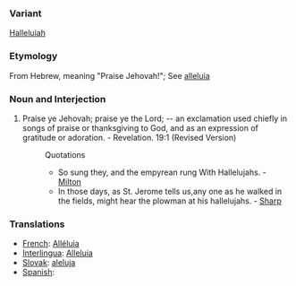 ===Variant===
[[Halleluiah]]
=== Etymology ===
From Hebrew, meaning "Praise Jehovah!"; See [[alleluia]]
===Noun and Interjection===
#Praise ye Jehovah; praise ye the Lord; -- an exclamation used chiefly in songs of praise or thanksgiving to God, and as an expression of gratitude or adoration. - Revelation. 19:1 (Revised Version)
#:Quotations
#:*So sung they, and the empyrean rung With Hallelujahs. - [[Milton]]
#:*In those days, as St. Jerome tells us,any one as he walked in the fields, might hear the plowman at his hallelujahs. - [[Sharp]]

=== Translations ===
*[[French]]: [[Alléluia]]
*[[Interlingua]]: [[Alleluia]]
*[[Slovak]]: [[aleluja]]
*[[Spanish]]: [[]]